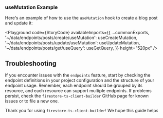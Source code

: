 
<Meta title="Endpoints/useMutation" />


### useMutation Example

Here's an example of how to use the `useMutation` hook to create a blog post and update it:

<Playground code={StoryCode} availableImports={{ 
    ...commonExports, 
    '~/data/endpoints/posts/create/useMutation': useCreateMutation,
    '~/data/endpoints/posts/update/useMutation': useUpdateMutation,
    '~/data/endpoints/posts/get/useQuery': useGetQuery,
}} height="520px" />


## Troubleshooting

If you encounter issues with the `endpoints` feature, start by checking the endpoint definitions in your project configuration and the structure of your endpoint usage. Remember, each endpoint should be grouped by its resource, and each resource can support multiple endpoints. If problems persist, check the `firestore-ts-client-builder` GitHub page for known issues or to file a new one.

Thank you for using `firestore-ts-client-builder`! We hope this guide helps
